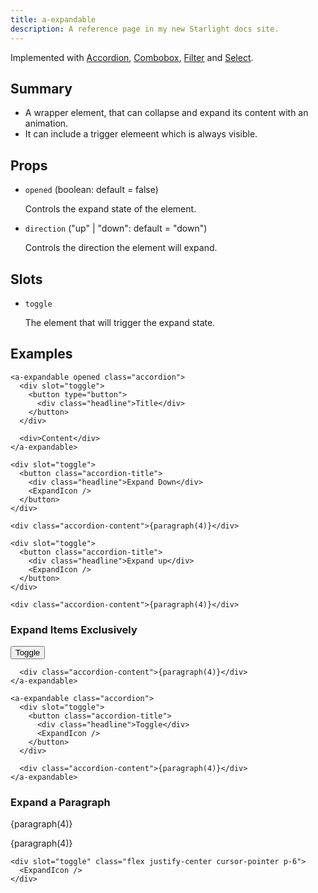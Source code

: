 ```yaml
---
title: a-expandable
description: A reference page in my new Starlight docs site.
---
```



Implemented with [Accordion](/sv-frontend-library/mono/components/accordion), [Combobox](/sv-frontend-library/mono/components/combobox), [Filter](/sv-frontend-library/mono/components/filter) and [Select](/sv-frontend-library/mono/components/select).

## Summary

- A wrapper element, that can collapse and expand its content with an animation.
- It can include a trigger elemeent which is always visible.

## Props

- `opened` (boolean: default = false)

  Controls the expand state of the element.

- `direction` ("up" | "down": default = "down")

  Controls the direction the element will expand.

## Slots

- `toggle`

  The element that will trigger the expand state.

## Examples


```tsx
<a-expandable opened class="accordion">
  <div slot="toggle">
    <button type="button">
      <div class="headline">Title</div>
    </button>
  </div>

  <div>Content</div>
</a-expandable>
```

<div class="not-content box">
  <a-expandable class="accordion">

    <div slot="toggle">
      <button class="accordion-title">
        <div class="headline">Expand Down</div>
        <ExpandIcon />
      </button>
    </div>

    <div class="accordion-content">{paragraph(4)}</div>

  </a-expandable>
</div>

<div class="not-content box">
  <a-expandable client:load class="accordion" direction="up">

    <div slot="toggle">
      <button class="accordion-title">
        <div class="headline">Expand up</div>
        <ExpandIcon />
      </button>
    </div>

    <div class="accordion-content">{paragraph(4)}</div>

  </a-expandable>
</div>

### Expand Items Exclusively

<div class="not-content box">
  <a-toggle client:load active-attribute="opened">
    <a-expandable class="accordion">
      <div slot="toggle">
        <button class="accordion-title">
          <div class="headline">
            <span>Toggle</span>
          </div>
          <ExpandIcon />
        </button>
      </div>

      <div class="accordion-content">{paragraph(4)}</div>
    </a-expandable>

    <a-expandable class="accordion">
      <div slot="toggle">
        <button class="accordion-title">
          <div class="headline">Toggle</div>
          <ExpandIcon />
        </button>
      </div>

      <div class="accordion-content">{paragraph(4)}</div>
    </a-expandable>

  </a-toggle>
</div>

### Expand a Paragraph

<div class="not-content box">
  <p>{paragraph(4)}</p>

  <a-expandable class="accordion" direction="up" data-id="one">
    <p>{paragraph(4)}</p>

    <div slot="toggle" class="flex justify-center cursor-pointer p-6">
      <ExpandIcon />
    </div>

  </a-expandable>
</div>
